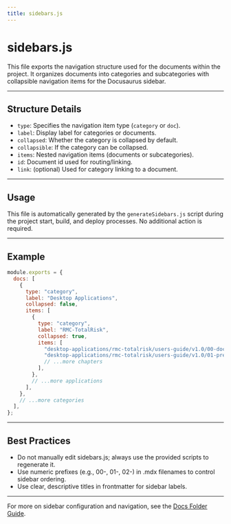 ```yaml
---
title: sidebars.js
---
```


# sidebars.js

This file exports the navigation structure used for the documents within the project. It organizes documents into categories and subcategories with collapsible navigation items for the Docusaurus sidebar.

---

## Structure Details

- `type`: Specifies the navigation item type (`category` or `doc`).
- `label`: Display label for categories or documents.
- `collapsed`: Whether the category is collapsed by default.
- `collapsible`: If the category can be collapsed.
- `items`: Nested navigation items (documents or subcategories).
- `id`: Document id used for routing/linking.
- `link`: (optional) Used for category linking to a document.

---

## Usage

This file is automatically generated by the `generateSidebars.js` script during the project start, build, and deploy processes. No additional action is required.

---

## Example

```js
module.exports = {
  docs: [
    {
      type: "category",
      label: "Desktop Applications",
      collapsed: false,
      items: [
        {
          type: "category",
          label: "RMC-TotalRisk",
          collapsed: true,
          items: [
            "desktop-applications/rmc-totalrisk/users-guide/v1.0/00-document-info",
            "desktop-applications/rmc-totalrisk/users-guide/v1.0/01-preface",
            // ...more chapters
          ],
        },
        // ...more applications
      ],
    },
    // ...more categories
  ],
};
```

---

## Best Practices

- Do not manually edit sidebars.js; always use the provided scripts to regenerate it.
- Use numeric prefixes (e.g., 00-, 01-, 02-) in .mdx filenames to control sidebar ordering.
- Use clear, descriptive titles in frontmatter for sidebar labels.

---

For more on sidebar configuration and navigation, see the [Docs Folder Guide](./05-docs-folder.mdx).
